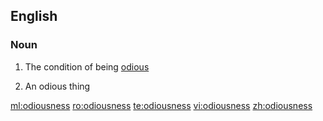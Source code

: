 ==English==

===Noun===
{{en-noun|es|-}}

#{{uncountable}} The condition of being [[odious]]
#{{countable}} An odious thing

[[ml:odiousness]]
[[ro:odiousness]]
[[te:odiousness]]
[[vi:odiousness]]
[[zh:odiousness]]